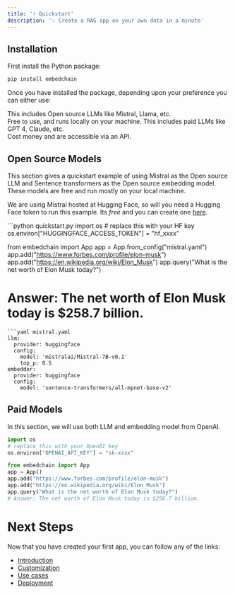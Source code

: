 ```yaml
---
title: '⚡ Quickstart'
description: '💡 Create a RAG app on your own data in a minute'
---
```


## Installation

First install the Python package:

```bash
pip install embedchain
```

Once you have installed the package, depending upon your preference you can either use:

<CardGroup cols={2}>
  <Card title="Open Source Models" icon="osi" href="#open-source-models">
  This includes Open source LLMs like Mistral, Llama, etc.<br/>
  Free to use, and runs locally on your machine.
  </Card>
  <Card title="Paid Models" icon="dollar-sign" href="#paid-models" color="#4A154B">
    This includes paid LLMs like GPT 4, Claude, etc.<br/>
    Cost money and are accessible via an API.
  </Card>
</CardGroup>

## Open Source Models

This section gives a quickstart example of using Mistral as the Open source LLM and Sentence transformers as the Open source embedding model. These models are free and run mostly on your local machine.

We are using Mistral hosted at Hugging Face, so will you need a Hugging Face token to run this example. Its *free* and you can create one [here](https://huggingface.co/docs/hub/security-tokens).

<CodeGroup>
```python quickstart.py
import os
# replace this with your HF key
os.environ["HUGGINGFACE_ACCESS_TOKEN"] = "hf_xxxx"

from embedchain import App
app = App.from_config("mistral.yaml")
app.add("https://www.forbes.com/profile/elon-musk")
app.add("https://en.wikipedia.org/wiki/Elon_Musk")
app.query("What is the net worth of Elon Musk today?")
# Answer: The net worth of Elon Musk today is $258.7 billion.
```
```yaml mistral.yaml
llm:
  provider: huggingface
  config:
    model: 'mistralai/Mistral-7B-v0.1'
    top_p: 0.5
embedder:
  provider: huggingface
  config:
    model: 'sentence-transformers/all-mpnet-base-v2'
```
</CodeGroup>

## Paid Models

In this section, we will use both LLM and embedding model from OpenAI.

```python quickstart.py
import os
# replace this with your OpenAI key
os.environ["OPENAI_API_KEY"] = "sk-xxxx"

from embedchain import App
app = App()
app.add("https://www.forbes.com/profile/elon-musk")
app.add("https://en.wikipedia.org/wiki/Elon_Musk")
app.query("What is the net worth of Elon Musk today?")
# Answer: The net worth of Elon Musk today is $258.7 billion.
```

# Next Steps

Now that you have created your first app, you can follow any of the links:

* [Introduction](/get-started/introduction)
* [Customization](/components/introduction)
* [Use cases](/use-cases/introduction)
* [Deployment](/get-started/deployment)